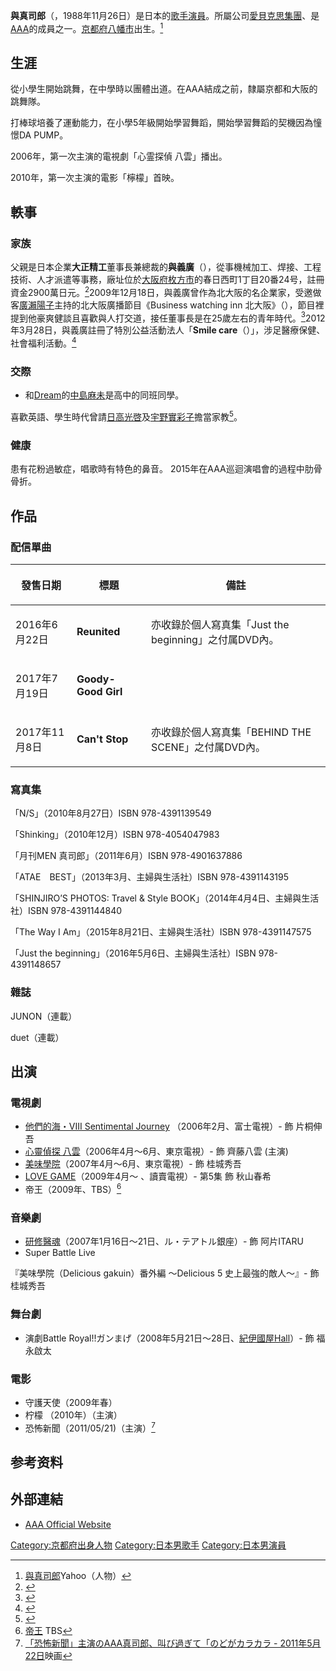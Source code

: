 {{藝人
|姓名 = 與真司郎
|類型 = 男演员
|圖片 = 
|圖片簡介 = 
|本名 = 與真司郎
|外文 = 
|羅馬拼音 = Atae Shinjiro
|英文名 = 
|綽號 = {{lang|ja|真司郎、真ちゃん、あぱっち、真くん、王子}}
|國籍 = {{JPN}}
|出生日期 = {{birth date and age|1988|11|26}}
|出生地點 = {{JPN}}[[京都府|京都府]][[八幡市|八幡市]]
|語言 = 日語、英語
|樂器 =
|音樂類型 = [[日本流行音樂|日本流行音樂]]
|職業 = [[歌手|歌手]]、[[演員|演員]]
|活躍年代 = 2005年至今
|唱片公司 = [[avex_trax|avex trax]]
|相關團體=[[AAA_(團體)|AAA]]
}}

'''與真司郎'''（{{jpn|j=與 真司郎|hg=あたえ しんじろう}}，1988年11月26日）是日本的[[歌手|歌手]][[演員|演員]]。所屬公司[[愛貝克思集團|愛貝克思集團]]、是[[AAA_(團體)|AAA]]的成員之一。[[京都府|京都府]][[八幡市|八幡市]]出生。<ref>[http://talent.yahoo.co.jp/pf/detail/pp187837 與真司郎]Yahoo（人物）</ref>

== 生涯 ==
從小學生開始跳舞，在中學時以團體出道。在AAA結成之前，隸屬京都和大阪的跳舞隊。

打棒球培養了運動能力，在小學5年級開始學習舞蹈，開始學習舞蹈的契機因為憧憬DA PUMP。 

2006年，第一次主演的電視劇「心霊探偵 八雲」播出。

2010年，第一次主演的電影「檸檬」首映。
==軼事==
===家族===
父親是日本企業'''大正精工'''董事長兼總裁的'''與義廣'''（{{lang|ja|與義廣}}），從事機械加工、焊接、工程技術、人才派遣等事務，廠址位於[[枚方市|大阪府枚方市]]的春日西町1丁目20番24号，註冊資金2900萬日元。<ref>{{cite web |url= http://www.taisho-gr.com/taisho/taisho06.html |title = 会社概要|accessdate=2015|publisher= 大正精工株式会社}}</ref>2009年12月18日，與義廣曾作為北大阪的名企業家，受邀做客[[廣瀨陽子|廣瀨陽子]]主持的北大阪廣播節目《Business watching inn 北大阪》（{{Lang|Ja|ビジネスウォッチング イン北大阪}}），節目裡提到他豪爽健談且喜歡與人打交道，接任董事長是在25歲左右的青年時代。<ref>{{cite web |url= http://www.kiku-fm779.com/old/business/shuzai%200910-1003/0912/index.htm |title = 12月|accessdate=2009-12-18|publisher= FMひらかた }}</ref>2012年3月28日，與義廣註冊了特別公益活動法人「'''Smile care'''（{{Lang|ja|スマイルケア}}）」，涉足醫療保健、社會福利活動。<ref>{{cite web |url= http://npo-db.info/%E5%A4%A7%E9%98%AA%E5%BA%9C/%E6%9E%9A%E6%96%B9%E5%B8%82/39159/ |title = 特定非営利活動法人スマイルケア |accessdate=2012-03-08|publisher=NPO DB}}</ref>
===交際===
*和[[Dream_(日本音樂團體)|Dream]]的[[中島麻未|中島麻未]]是高中的同班同學。

喜歡英語、學生時代曾請[[日高光啓|日高光啓]]及[[宇野實彩子|宇野實彩子]]擔當家教<ref>{{Cite web |url=http://blog.fmyokohama.jp/tresenplus/2012/10/post-86b8-1.html# |title=2012年10月31日「ACT-A-FOOL!!!」 - Tresen+ - Fm yokohama |access-date=2013-05-06 |archive-url=https://web.archive.org/web/20140812204500/http://blog.fmyokohama.jp/tresenplus/2012/10/post-86b8-1.html# |archive-date=2014-08-12 |dead-url=yes }}</ref>。
===健康===
患有花粉過敏症，唱歌時有特色的鼻音。
2015年在AAA巡迴演唱會的過程中肋骨骨折。

==作品==
=== 配信單曲 ===
{| class="wikitable" style="font-size:small"
!發售日期
!標題
!備註
|-
|2016年6月22日
|'''Reunited'''
|亦收錄於個人寫真集「Just the beginning」之付属DVD內。
|-
|2017年7月19日
|'''Goody-Good Girl'''
|
|-
|2017年11月8日
|'''Can't Stop'''
|亦收錄於個人寫真集「BEHIND THE SCENE」之付属DVD內。
|}

===寫真集===
「N/S」（2010年8月27日）ISBN 978-4391139549

「Shinking」（2010年12月）ISBN 978-4054047983

「月刊MEN 真司郎」（2011年6月）ISBN 978-4901637886

「ATAE　BEST」（2013年3月、主婦與生活社）ISBN 978-4391143195

「SHINJIRO’S PHOTOS: Travel & Style BOOK」（2014年4月4日、主婦與生活社）ISBN 978-4391144840

「The Way I Am」（2015年8月21日、主婦與生活社）ISBN 978-4391147575

「Just the beginning」（2016年5月6日、主婦與生活社）ISBN 978-4391148657

===雜誌===
JUNON（連載）

duet（連載）
== 出演 ==
=== 電視劇 ===
* [[他們的海・VIII_Sentimental_Journey|他們的海・VIII Sentimental Journey]] （2006年2月、富士電視）- 飾 片桐伸吾
* [[心靈偵探_八雲|心靈偵探 八雲]]（2006年4月～6月、東京電視）- 飾 齊藤八雲 (主演)
* [[美味學院|美味學院]]（2007年4月～6月、東京電視）- 飾 桂城秀吾
* [[LOVE_GAME|LOVE GAME]]（2009年4月～ 、讀賣電視）- 第5集 飾 秋山春希
* 帝王（2009年、TBS）<ref>[http://www.tbs.co.jp/program/mbs_tei-oh.html 帝王] {{webarchive|url=https://web.archive.org/web/20150416121722/http://www.tbs.co.jp/program/mbs_tei-oh.html |date=2015-04-16 }}TBS</ref>

=== 音樂劇 ===
* [[研修醫魂|研修醫魂]]（2007年1月16日～21日、ル・テアトル銀座）- 飾 阿片ITARU
* Super Battle Live
『美味學院（Delicious gakuin）番外編 ～Delicious 5 史上最強的敵人～』- 飾 桂城秀吾

=== 舞台劇 ===
* 演劇Battle Royal!!ガンまげ（2008年5月21日～28日、[[紀伊國屋Hall|紀伊國屋Hall]]）- 飾 福永啟太

=== 電影 ===
* 守護天使（2009年春）
* 柠檬 （2010年）（主演）
* 恐怖新聞（2011/05/21)（主演）<ref>[http://eiga.com/news/20110522/4/ 「恐怖新聞」主演のAAA真司郎、叫び過ぎて「のどがカラカラ - 2011年5月22日]映画</ref>
==参考资料==
{{Reflist}}

== 外部連結 ==
*[http://www.avexnet.or.jp/aaa/ AAA Official Website] {{Wayback|url=http://www.avexnet.or.jp/aaa/ |date=20100218172548 }}
{{AAA}}
{{Authority control}}
{{DEFAULTSORT:Atae Shinjiro}}
[[Category:京都府出身人物|Category:京都府出身人物]]
[[Category:日本男歌手|Category:日本男歌手]]
[[Category:日本男演員|Category:日本男演員]]